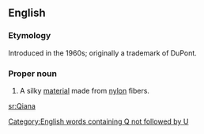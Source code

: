 ==English==

===Etymology===
Introduced in the 1960s; originally a trademark of DuPont.

===Proper noun===
{{en-proper noun}}

# A silky [[material]] made from [[nylon]] fibers.

[[Category:English words containing Q not followed by U]]

[[sr:Qiana]]